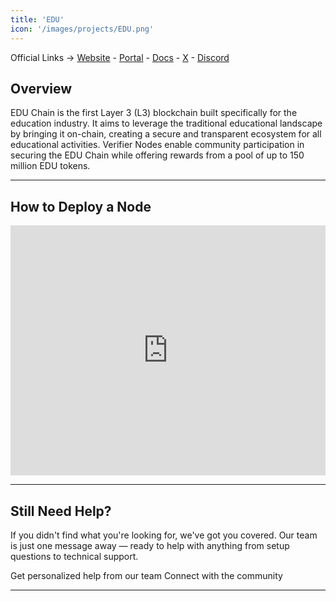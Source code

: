 ```yaml
---
title: 'EDU'
icon: '/images/projects/EDU.png'
---
```


Official Links → [Website](https://educhain.xyz/) - [Portal](https://dashboard.educhain.xyz/) - [Docs](https://userdocs.opencampus.xyz/) - [X](https://x.com/opencampus_xyz/) - [Discord](https://discord.com/invite/opencampus)

## Overview

EDU Chain is the first Layer 3 (L3) blockchain built specifically for the education industry. It aims to leverage the traditional educational landscape by bringing it on-chain, creating a secure and transparent ecosystem for all educational activities. Verifier Nodes enable community participation in securing the EDU Chain while offering rewards from a pool of up to 150 million EDU tokens.

---
## How to Deploy a Node
<Frame caption="">
  <iframe 
    width="100%" 
    height="400" 
    src="https://www.youtube.com/embed/YpCUhv6qzk4" 
    title="EDU Chain Verifier Node" 
    frameBorder="0" 
    allow="accelerometer; autoplay; clipboard-write; encrypted-media; gyroscope; picture-in-picture" 
    allowFullScreen>
  </iframe>
</Frame>



---

## Still Need Help?

If you didn't find what you're looking for, we've got you covered. Our team is just one message away — ready to help with anything from setup questions to technical support.

<CardGroup cols={2}>
  <Card title="Open Support Ticket" icon="rectangle-stack" href="https://discord.com/channels/1217243890352914552/1220638161407836241">
    Get personalized help from our team
  </Card>
  <Card title="Join Discord" icon="message-circle" href="https://discord.com/invite/JDkD4EaqcZ">
    Connect with the community
  </Card>
</CardGroup>

--- 